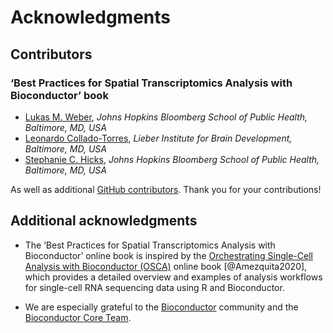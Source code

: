 # Acknowledgments {#sec-acknowledgments}


## Contributors


### 'Best Practices for Spatial Transcriptomics Analysis with Bioconductor' book

- [Lukas M. Weber](https://lmweber.org/), *Johns Hopkins Bloomberg School of Public Health, Baltimore, MD, USA*
- [Leonardo Collado-Torres](https://lcolladotor.github.io/), *Lieber Institute for Brain Development, Baltimore, MD, USA*
- [Stephanie C. Hicks](https://www.stephaniehicks.com/), *Johns Hopkins Bloomberg School of Public Health, Baltimore, MD, USA*

As well as additional [GitHub contributors](https://github.com/lmweber/BestPracticesST/graphs/contributors). Thank you for your contributions!



## Additional acknowledgments

- The 'Best Practices for Spatial Transcriptomics Analysis with Bioconductor' online book is inspired by the [Orchestrating Single-Cell Analysis with Bioconductor (OSCA)](https://bioconductor.org/books/release/OSCA/) online book [@Amezquita2020], which provides a detailed overview and examples of analysis workflows for single-cell RNA sequencing data using R and Bioconductor.

- We are especially grateful to the [Bioconductor](https://bioconductor.org/) community and the [Bioconductor Core Team](https://www.bioconductor.org/about/core-team/).
